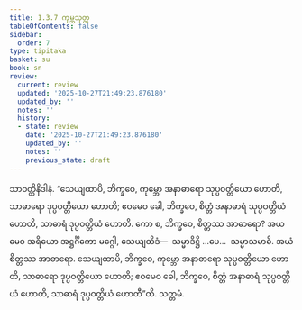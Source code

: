 ```yaml
---
title: 1.3.7 ကုမ္ဘသုတ္တ
tableOfContents: false
sidebar:
  order: 7
type: tipitaka
basket: su
book: sn
review:
  current: review
  updated: '2025-10-27T21:49:23.876180'
  updated_by: ''
  notes: ''
  history:
  - state: review
    date: '2025-10-27T21:49:23.876180'
    updated_by: ''
    notes: ''
    previous_state: draft
---
```



<ReviewStatus review={frontmatter.review} showDetails={true} />

<HypothesisAnnotation frontmatter={frontmatter} />

<DynamicBreadcrumb />

<Division number="27" book="sn" e="ch" v="18" p="283">

<Paragraph number="106" book="sn">
သာဝတ္ထိနိဒါနံ. “သေယျထာပိ, ဘိက္ခဝေ, ကုမ္ဘော အနာဓာရော သုပ္ပဝတ္တိယော ဟောတိ, သာဓာရော ဒုပ္ပဝတ္တိယော ဟောတိ; ဧဝမေဝ ခေါ, ဘိက္ခဝေ, စိတ္တံ အနာဓာရံ သုပ္ပဝတ္တိယံ ဟောတိ, သာဓာရံ ဒုပ္ပဝတ္တိယံ ဟောတိ. ကော စ, ဘိက္ခဝေ, စိတ္တဿ အာဓာရော? အယမေဝ အရိယော အဋ္ဌင်္ဂိကော မဂ္ဂေါ, သေယျထိဒံ—  သမ္မာဒိဋ္ဌိ …ပေ…  သမ္မာသမာဓိ. အယံ စိတ္တဿ အာဓာရော. သေယျထာပိ, ဘိက္ခဝေ, ကုမ္ဘော အနာဓာရော သုပ္ပဝတ္တိယော ဟောတိ, သာဓာရော ဒုပ္ပဝတ္တိယော ဟောတိ; ဧဝမေဝ ခေါ, ဘိက္ခဝေ, စိတ္တံ အနာဓာရံ သုပ္ပဝတ္တိယံ ဟောတိ, သာဓာရံ ဒုပ္ပဝတ္တိယံ ဟောတီ”တိ.

</Paragraph>
</Division>

<Paragraph number="107" type="center" book="sn">
သတ္တမံ.
</Paragraph>
